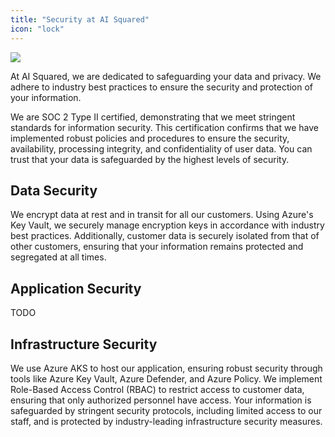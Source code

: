 ```yaml
---
title: "Security at AI Squared"
icon: "lock"
---
```


<Frame>
    <img src="https://res.cloudinary.com/dspflukeu/image/upload/v1727312424/SOC_2_Type_2_Certification_Announcement_-_Blog_Banner_zmeurr.png" />
</Frame>

At AI Squared, we are dedicated to safeguarding your data and privacy. We adhere to industry best practices to ensure the security and protection of your information.

We are SOC 2 Type II certified, demonstrating that we meet stringent standards for information security. This certification confirms that we have implemented robust policies and procedures to ensure the security, availability, processing integrity, and confidentiality of user data. You can trust that your data is safeguarded by the highest levels of security.

## Data Security
We encrypt data at rest and in transit for all our customers. Using Azure's Key Vault, we securely manage encryption keys in accordance with industry best practices. Additionally, customer data is securely isolated from that of other customers, ensuring that your information remains protected and segregated at all times.

## Application Security
TODO


## Infrastructure Security
We use Azure AKS to host our application, ensuring robust security through tools like Azure Key Vault, Azure Defender, and Azure Policy. We implement Role-Based Access Control (RBAC) to restrict access to customer data, ensuring that only authorized personnel have access. Your information is safeguarded by stringent security protocols, including limited access to our staff, and is protected by industry-leading infrastructure security measures.